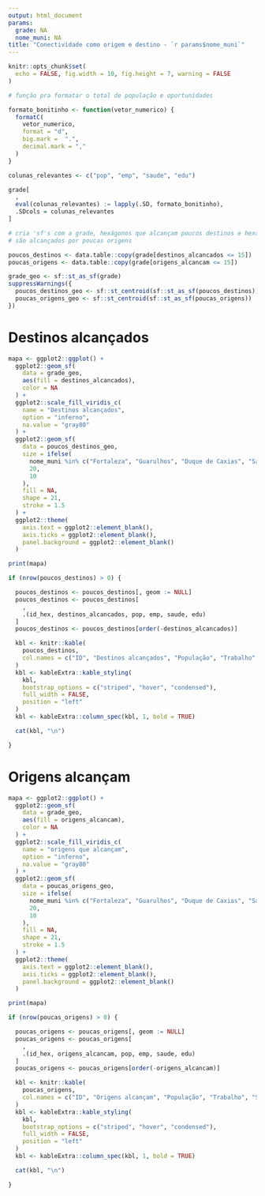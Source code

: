 ```yaml
---
output: html_document
params:
  grade: NA
  nome_muni: NA
title: "Conectividade como origem e destino - `r params$nome_muni`"
---
```


```r
knitr::opts_chunk$set(
  echo = FALSE, fig.width = 10, fig.height = 7, warning = FALSE
)
```

```r

# função pra formatar o total de população e oportunidades

formato_bonitinho <- function(vetor_numerico) {
  formatC(
    vetor_numerico,
    format = "d",
    big.mark =  ".",
    decimal.mark = ","
  )
}

colunas_relevantes <- c("pop", "emp", "saude", "edu")

grade[
  ,
  eval(colunas_relevantes) := lapply(.SD, formato_bonitinho),
  .SDcols = colunas_relevantes
]

# cria 'sf's com a grade, hexágonos que alcançam poucos destinos e hexágonos que
# são alcançados por poucas origens

poucos_destinos <- data.table::copy(grade[destinos_alcancados <= 15])
poucas_origens <- data.table::copy(grade[origens_alcancam <= 15])

grade_geo <- sf::st_as_sf(grade)
suppressWarnings({
  poucos_destinos_geo <- sf::st_centroid(sf::st_as_sf(poucos_destinos))
  poucas_origens_geo <- sf::st_centroid(sf::st_as_sf(poucas_origens))
})
```

# Destinos alcançados

```r

mapa <- ggplot2::ggplot() +
  ggplot2::geom_sf(
    data = grade_geo, 
    aes(fill = destinos_alcancados), 
    color = NA
  ) +
  ggplot2::scale_fill_viridis_c(
    name = "Destinos alcançados",
    option = "inferno",
    na.value = "gray80"
  ) +
  ggplot2::geom_sf(
    data = poucos_destinos_geo,
    size = ifelse(
      nome_muni %in% c("Fortaleza", "Guarulhos", "Duque de Caxias", "Sao Paulo"),
      20,
      10
    ),
    fill = NA,
    shape = 21,
    stroke = 1.5
  ) +
  ggplot2::theme(
    axis.text = ggplot2::element_blank(),
    axis.ticks = ggplot2::element_blank(),
    panel.background = ggplot2::element_blank()
  )

print(mapa)
```

```r
if (nrow(poucos_destinos) > 0) {

  poucos_destinos <- poucos_destinos[, geom := NULL]
  poucos_destinos <- poucos_destinos[
    , 
    .(id_hex, destinos_alcancados, pop, emp, saude, edu)
  ]
  poucos_destinos <- poucos_destinos[order(-destinos_alcancados)]

  kbl <- knitr::kable(
    poucos_destinos,
    col.names = c("ID", "Destinos alcançados", "População", "Trabalho", "Saúde", "Educação")
  )
  kbl <- kableExtra::kable_styling(
    kbl,
    bootstrap_options = c("striped", "hover", "condensed"),
    full_width = FALSE,
    position = "left"
  )
  kbl <- kableExtra::column_spec(kbl, 1, bold = TRUE)

  cat(kbl, "\n")

}
```

# Origens alcançam

```r

mapa <- ggplot2::ggplot() +
  ggplot2::geom_sf(
    data = grade_geo, 
    aes(fill = origens_alcancam), 
    color = NA
  ) +
  ggplot2::scale_fill_viridis_c(
    name = "origens que alcançam",
    option = "inferno",
    na.value = "gray80"
  ) +
  ggplot2::geom_sf(
    data = poucas_origens_geo,
    size = ifelse(
      nome_muni %in% c("Fortaleza", "Guarulhos", "Duque de Caxias", "Sao Paulo"),
      20,
      10
    ),
    fill = NA,
    shape = 21,
    stroke = 1.5
  ) +
  ggplot2::theme(
    axis.text = ggplot2::element_blank(),
    axis.ticks = ggplot2::element_blank(),
    panel.background = ggplot2::element_blank()
  )

print(mapa)
```

```r
if (nrow(poucas_origens) > 0) {

  poucas_origens <- poucas_origens[, geom := NULL]
  poucas_origens <- poucas_origens[
    , 
    .(id_hex, origens_alcancam, pop, emp, saude, edu)
  ]
  poucas_origens <- poucas_origens[order(-origens_alcancam)]

  kbl <- knitr::kable(
    poucas_origens,
    col.names = c("ID", "Origens alcançam", "População", "Trabalho", "Saúde", "Educação")
  )
  kbl <- kableExtra::kable_styling(
    kbl,
    bootstrap_options = c("striped", "hover", "condensed"),
    full_width = FALSE,
    position = "left"
  )
  kbl <- kableExtra::column_spec(kbl, 1, bold = TRUE)

  cat(kbl, "\n")

}
```

